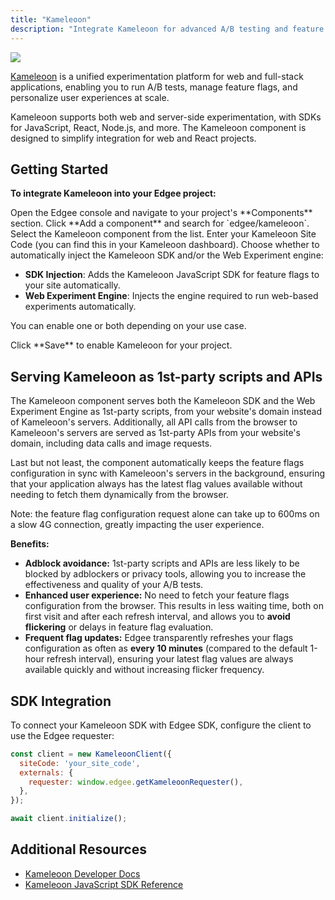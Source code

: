 ```yaml
---
title: "Kameleoon"
description: "Integrate Kameleoon for advanced A/B testing and feature experimentation on web applications."
---
```


<img src="/images/banners/kameleoon.png" className="rounded-lg" noZoom />


<EdgeeSdk />

[Kameleoon](https://www.kameleoon.com) is a unified experimentation platform for web and full-stack applications, enabling you to run A/B tests, manage feature flags, and personalize user experiences at scale.

<Info>
Kameleoon supports both web and server-side experimentation, with SDKs for JavaScript, React, Node.js, and more.
The Kameleoon component is designed to simplify integration for web and React projects.
</Info>

## Getting Started

**To integrate Kameleoon into your Edgee project:**

<Steps>

<Step title="Open the Edgee Console">
Open the Edgee console and navigate to your project's **Components** section.
</Step>

<Step title="Add the Kameleoon Component">
Click **Add a component** and search for `edgee/kameleoon`. Select the Kameleoon component from the list.
</Step>

<Step title="Set your Kameleoon Site Code">
Enter your Kameleoon Site Code (you can find this in your Kameleoon dashboard).
</Step>

<Step title="Configure SDK and Web Experiment Engine Injection">
Choose whether to automatically inject the Kameleoon SDK and/or the Web Experiment engine:

- **SDK Injection**: Adds the Kameleoon JavaScript SDK for feature flags to your site automatically.
- **Web Experiment Engine**: Injects the engine required to run web-based experiments automatically.

You can enable one or both depending on your use case.
</Step>

<Step title="Save the component">
Click **Save** to enable Kameleoon for your project.
</Step>

</Steps>

## Serving Kameleoon as 1st-party scripts and APIs

The Kameleoon component serves both the Kameleoon SDK and the Web Experiment Engine as 1st-party scripts,
from your website's domain instead of Kameleoon's servers.
Additionally, all API calls from the browser to Kameleoon's servers are served as 1st-party APIs from your website's domain,
including data calls and image requests.

Last but not least, the component automatically keeps the feature flags configuration in sync with Kameleoon's servers in the background,
ensuring that your application always has the latest flag values available without needing to fetch them dynamically from the browser.

Note: the feature flag configuration request alone can take up to 600ms on a slow 4G connection, greatly impacting the user experience.

**Benefits:**
- **Adblock avoidance:** 1st-party scripts and APIs are less likely to be blocked by adblockers or privacy tools,
allowing you to increase the effectiveness and quality of your A/B tests.
- **Enhanced user experience:** No need to fetch your feature flags configuration from the browser.
This results in less waiting time, both on first visit and after each refresh interval,
and allows you to **avoid flickering** or delays in feature flag evaluation.
- **Frequent flag updates:** Edgee transparently refreshes your flags configuration as often as **every 10 minutes** (compared to the default 1-hour refresh interval),
ensuring your latest flag values are always available quickly and without increasing flicker frequency.

## SDK Integration

To connect your Kameleoon SDK with Edgee SDK, configure the client to use the Edgee requester:

```javascript
const client = new KameleoonClient({
  siteCode: 'your_site_code',
  externals: {
    requester: window.edgee.getKameleoonRequester(),
  },
});

await client.initialize();
```

## Additional Resources

- [Kameleoon Developer Docs](https://developers.kameleoon.com/)
- [Kameleoon JavaScript SDK Reference](https://developers.kameleoon.com/feature-management-and-experimentation/web-sdks/js-sdk/)
